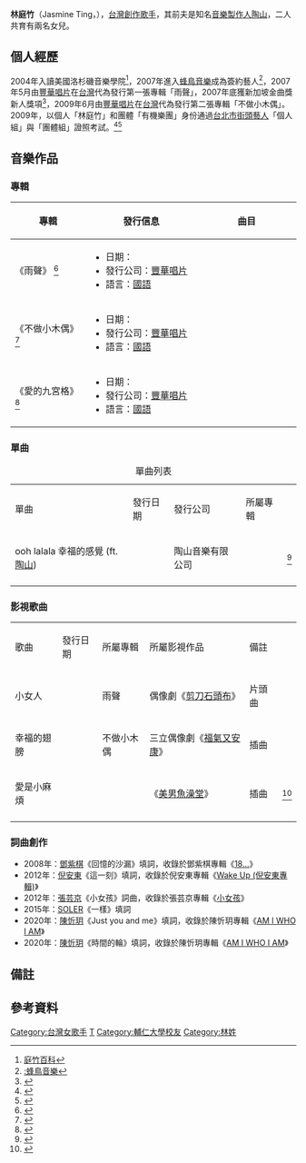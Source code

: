 {{藝人
|本名 = 林庭竹
|姓名 = 庭竹
|類型 = 女歌手
|英文名 = Jasmine Ting
|圖片   = 
|圖片尺寸 = 
|圖片簡介 = 
|暱稱 = 
|國籍 = 
|出生日期 = {{birth date and age|1981|01|5}}
|出生地點 = {{TWN}}
|語言     = [[中華民國國語|國語]]
|教育程度 = {{flagicon|TWN}}[[天主教輔仁大學|天主教輔仁大學]]中國文學系[[文學士|文學士]]
|出道日期 = {{start_date_and_age|2007}}
|職業 = [[歌手|歌手]]
|演奏樂器 = {{hlist|鋼琴|吉他}}
|唱片公司 = [[蜂鳥音樂|蜂鳥音樂]]
|經紀公司 = 
|活躍年代 = 
|配偶 = [[陶山|陶山]]（2019年離婚）<ref>{{Cite web |url=https://www.setn.com/News.aspx?NewsID=656502 |title=高爾宣老闆離婚玉女歌手庭竹！爽呼恢單：我註冊交友軟體了 |access-date=2021-02-18 |archive-date=2021-08-06 |archive-url=https://web.archive.org/web/20210806000415/https://www.setn.com/News.aspx?NewsID=656502 |dead-url=no }}</ref>
|兒女 = 1女
|音樂專輯 = 
}}

'''林庭竹'''（Jasmine Ting，{{bd|1981年|1月5日}}），[[台灣|台灣]][[創作歌手|創作歌手]]，其前夫是知名[[音樂製作人|音樂製作人]][[Skot_Suyama|陶山]]，二人共育有兩名女兒。

== 個人經歷 ==
2004年入讀美國洛杉磯音樂學院<ref>[http://baike.baidu.com/subview/1015428/12245537.htm   庭竹百科]</ref>，2007年進入[[蜂鳥音樂|蜂鳥音樂]]成為簽約藝人<ref>[[:蜂鳥音樂|:蜂鳥音樂]]</ref>，2007年5月由[[豐華唱片|豐華唱片]]在[[台灣|台灣]]代為發行第一張專輯「雨聲」，2007年底獲新加坡金曲獎新人獎項<ref>{{Cite web |url=http://ent.sina.com.cn/y/p/2007-10-31/10391770998.shtml |title=庭竹獲新加坡金曲新人獎 |access-date=2016-12-08 |archive-date=2019-06-09 |archive-url=https://web.archive.org/web/20190609092356/http://ent.sina.com.cn/y/p/2007-10-31/10391770998.shtml |dead-url=no }}</ref>，2009年6月由[[豐華唱片|豐華唱片]]在[[台灣|台灣]]代為發行第二張專輯「不做小木偶」。2009年，以個人「林庭竹」和團體「有機樂團」身份通過[[台北市|台北市]][[街頭藝人|街頭藝人]]「個人組」與「團體組」證照考試。<ref>{{Cite web |url=http://ent.ltn.com.tw/news/breakingnews/219746 |title=庭竹搶當街頭藝人，還參加考試 |access-date=2016-12-08 |archive-date=2019-06-11 |archive-url=https://web.archive.org/web/20190611084253/https://ent.ltn.com.tw/news/breakingnews/219746 |dead-url=no }}</ref><ref>{{Cite web |url=http://www.nownews.com/n/2009/06/13/923598 |title=庭竹如願考上街頭藝人，開心走唱江湖  |access-date=2016-12-08 |archive-date=2016-12-20 |archive-url=https://web.archive.org/web/20161220073606/http://www.nownews.com/n/2009/06/13/923598 |dead-url=no }}</ref>

== 音樂作品 ==
=== 專輯 ===
{| class="wikitable"
|-
! scope="col" style="width:12em;"| 專輯
! scope="col" style="width:18em;"| 發行信息
! scope="col" style="width:18em;"| 曲目
|-
! 《雨聲》 <ref>{{cite web|url= http://isrc.ncl.edu.tw/music_view.aspx?item=7890|title= 雨聲|access-date= 2016-09-05|archive-date= 2019-06-10|archive-url= https://web.archive.org/web/20190610112552/http://isrc.ncl.edu.tw/music_view.aspx?item=7890|dead-url= no}}</ref>
| 
* 日期：{{start_date|2007|04|03}}
* 發行公司：[[豐華唱片|豐華唱片]]
* 語言：[[國語|國語]]
|align="left" style="font-size: 85%;"|
{{hidden|曲目|
#喜歡你
#小女人
#現在的你
#雨聲
#負荷
#距離
#騙自己
#放縱
#夢想列車
#憑甚麼
#負荷（Acc Ver）
#遠方的祝福
}}
|-
! 《不做小木偶》<ref>{{cite web|url= http://isrc.ncl.edu.tw/music_view.aspx?item=9323|title= 不做小木偶|access-date= 2016-09-05|archive-date= 2019-06-08|archive-url= https://web.archive.org/web/20190608185941/http://isrc.ncl.edu.tw/music_view.aspx?item=9323|dead-url= no}}</ref>
|
* 日期：{{start_date|2009|05|15}}
* 發行公司：[[豐華唱片|豐華唱片]]
* 語言：[[國語|國語]]
|align="left" style="font-size: 85%;"|
{{hidden|曲目|
#小木偶
#幸福的翅膀
#出去走走
#變調
#倒數的每一天
#海
#現實童話
#冷夜
#跑
#異鄉客
#極星
}}
|-
! 《愛的九宮格》<ref>{{cite web|url= https://www.xiami.com/album/428493?spm=a1z1s.6843761.226669510.12.w6FOVq&from=search_popup_album|title= 愛的九宮格|work= 蝦米音樂|access-date= 2018-07-11|archive-date= 2019-06-12|archive-url= https://web.archive.org/web/20190612055916/https://www.xiami.com/album/428493?spm=a1z1s.6843761.226669510.12.w6FOVq&from=search_popup_album|dead-url= no}}</ref>
|
* 日期：{{start_date|2011|03|01}}
* 發行公司：[[豐華唱片|豐華唱片]]
* 語言：[[國語|國語]]
|align="left" style="font-size: 85%;"|
{{hidden|曲目|
# 公主的天堂
# 今晚送你這首歌
# 愛你
# 別傻了
# 風箏
# 黑洞
# 黑玫瑰
# 阿嬤
# 阿公
# 我的寶貝 (追加曲目)
}}
|}

=== 單曲 ===
{| class="wikitable"
|+ 單曲列表
|- style="background:#73C2FB; color:snow" align=center
| 單曲
| 發行日期
| 發行公司
| 所屬專輯
| {{abbr|Ref.|參考資料}}
|- align="center"
| ooh lalala 幸福的感覺 (ft.[[Skot_Suyama|陶山]])
| {{start_date|2010|12|09}}
| 陶山音樂有限公司
| {{n/a}}
| <ref>{{cite web|url= https://www.xiami.com/album/oOdefaaa4?spm=0.0.0.0.LNFTbv|title= ooh lalala 幸福的感覺|work= 蝦米音樂|access-date= 2018-07-11|archive-date= 2019-06-09|archive-url= https://web.archive.org/web/20190609122720/https://www.xiami.com/album/oOdefaaa4?spm=0.0.0.0.LNFTbv|dead-url= no}}</ref>
|- align="center"
|}
=== 影視歌曲 ===
{| class="wikitable"
|+ 
|- style="background:#73C2FB; color:snow" align=center
| 歌曲
| 發行日期
| 所屬專輯
| 所屬影視作品
| 備註
| {{abbr|Ref.|參考資料}}
|- align="center"
| 小女人 
| {{start_date|2006|11|08}}
| 雨聲
| 偶像劇《[[剪刀石頭布_(電視劇)|剪刀石頭布]]》
| 片頭曲
| 
|- align="center"
| 幸福的翅膀
| {{start_date|2009|06|07}}
| 不做小木偶
| 三立偶像劇《[[福氣又安康|福氣又安康]]》
| 插曲
| 
|- align="center"
| 愛是小麻煩 {{efn|group=upper-alpha|[[BY2|BY2]][[MY.遊樂園#曲目|閨蜜樂園]]Demo}}
| {{start_date|2018|07|02}}
| {{n/a}}
| 《[[美男魚澡堂|美男魚澡堂]]》
| 插曲
| <ref>{{cite web|url= https://www.xiami.com/album/nnimct5c4d7?spm=0.0.0.0.fMDoAU|title= 愛是小麻煩|work= 蝦米音樂|access-date= 2018-07-11|archive-date= 2019-06-10|archive-url= https://web.archive.org/web/20190610121412/https://www.xiami.com/album/nnimct5c4d7?spm=0.0.0.0.fMDoAU|dead-url= no}}</ref>
|- align="center"
|}
=== 詞曲創作 ===
* 2008年：[[鄧紫棋|鄧紫棋]]《回憶的沙漏》填詞，收錄於鄧紫棋專輯《[[18...|18...]]》
* 2012年：[[倪安東|倪安東]]《這一刻》填詞，收錄於倪安東專輯《[[Wake_Up_(倪安東專輯)|Wake Up (倪安東專輯)]]》
* 2012年：[[張芸京|張芸京]]《小女孩》詞曲，收錄於張芸京專輯《[[小女孩|小女孩]]》
* 2015年：[[SOLER|SOLER]]《一樣》填詞
* 2020年：[[陳忻玥|陳忻玥]]《Just you and me》填詞，收錄於陳忻玥專輯《[[AM_I_WHO_I_AM|AM I WHO I AM]]》
* 2020年：[[陳忻玥|陳忻玥]]《時間的輪》填詞，收錄於陳忻玥專輯《[[AM_I_WHO_I_AM|AM I WHO I AM]]》

==  備註 ==
{{notelist-ua}}

== 參考資料 ==
{{reflist|30em}}

{{新加坡金曲獎最佳新人}}

[[Category:台灣女歌手|Category:台灣女歌手]]
[[Category:臺北市立景美女子高級中學校友|T]]
[[Category:輔仁大學校友|Category:輔仁大學校友]]
[[Category:林姓|Category:林姓]]